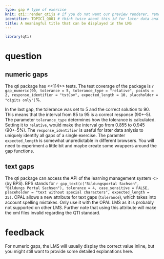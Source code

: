 ```yaml
---
type: gap # type of exercise
knit: qti::render_qtijs # if you do not want our preview renderer, remove this
identifier: TOPIC1_Q001 # think twice about this id for later data analysis!
title: A meaningful title that can be displayed in the LMS
---
```


```r
library(qti)
```

# question

## numeric gaps

The qti package has <<114>> tests. The test coverage of the package is `r gap_numeric(90, tolerance = 5, tolerance_type = "relative", points = 2, response_identifier = "tstCov", expected_length = 10, placeholder = "digits only")`%.

In the last gap, the tolerance was set to 5 and the correct solution to 90. This means that the interval from 85 to 95 is a correct response (90+-5). The parameter `tolerance_type` determines how the tolerance is calculated. Setting it to `relative`, would make the interval go from 0.855 to 0.945 (90+-5%). The `response_identifier` is useful for later data anlysis to uniquely identify all gaps of a single exercise. The paramter `expected_length` is somewhat unpredictable in different browsers. You will need to experiment a little bit and maybe create some wrappers around the gap functions.

## text gaps

The qti package can access the API of the learning management system <<OPAL>> (by BPS). BPS stands for `r gap_text(c("Bildungsportal Sachsen", "Bildungs Portal Sachsen"), tolerance = 4, case_sensitive = FALSE, placeholder = "text without special characters", expected_length = 25)`. OPAL allows a new attribute for text gaps (`tolerance`), which takes into account spelling mistakes. Only use it with the OPAL LMS as it is probably not supported on other LMS. Further note that using this attribute will make the xml files invalid regarding the QTI standard.

# feedback

For numeric gaps, the LMS will usually display the correct value inline, but you might still want to provide some detailed explanations here.

<!-- If you prefer specific feedback for correct and incorrect solution, delete the general feedback section and uncomment everything starting from the next line:

# feedback+

Nice. (Only displayed when the solution is correct.)

# feedback-

Try again. (Only displayed if the solution is not correct.)
-->
